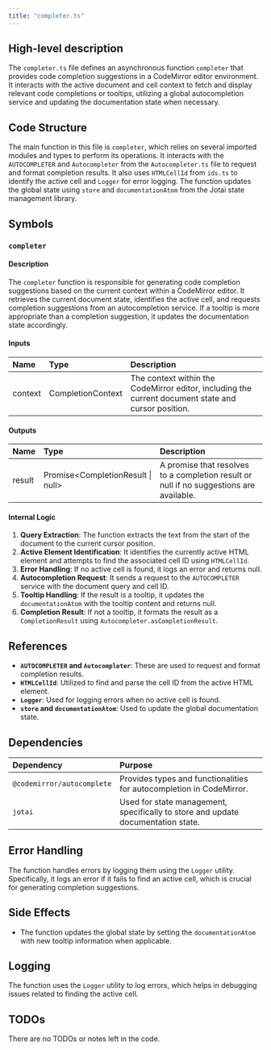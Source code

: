 ```yaml
---
title: "completer.ts"
---
```


## High-level description

The `completer.ts` file defines an asynchronous function `completer` that provides code completion suggestions in a CodeMirror editor environment. It interacts with the active document and cell context to fetch and display relevant code completions or tooltips, utilizing a global autocompletion service and updating the documentation state when necessary.

## Code Structure

The main function in this file is `completer`, which relies on several imported modules and types to perform its operations. It interacts with the `AUTOCOMPLETER` and `Autocompleter` from the `Autocompleter.ts` file to request and format completion results. It also uses `HTMLCellId` from `ids.ts` to identify the active cell and `Logger` for error logging. The function updates the global state using `store` and `documentationAtom` from the Jotai state management library.

## Symbols

### `completer`
#### Description
The `completer` function is responsible for generating code completion suggestions based on the current context within a CodeMirror editor. It retrieves the current document state, identifies the active cell, and requests completion suggestions from an autocompletion service. If a tooltip is more appropriate than a completion suggestion, it updates the documentation state accordingly.

#### Inputs
| Name    | Type              | Description                                      |
|:--------|:------------------|:-------------------------------------------------|
| context | CompletionContext | The context within the CodeMirror editor, including the current document state and cursor position. |

#### Outputs
| Name   | Type                | Description                                      |
|:-------|:--------------------|:-------------------------------------------------|
| result | Promise&lt;CompletionResult \| null&gt; | A promise that resolves to a completion result or null if no suggestions are available. |

#### Internal Logic
1. **Query Extraction**: The function extracts the text from the start of the document to the current cursor position.
2. **Active Element Identification**: It identifies the currently active HTML element and attempts to find the associated cell ID using `HTMLCellId`.
3. **Error Handling**: If no active cell is found, it logs an error and returns null.
4. **Autocompletion Request**: It sends a request to the `AUTOCOMPLETER` service with the document query and cell ID.
5. **Tooltip Handling**: If the result is a tooltip, it updates the `documentationAtom` with the tooltip content and returns null.
6. **Completion Result**: If not a tooltip, it formats the result as a `CompletionResult` using `Autocompleter.asCompletionResult`.

## References

- **`AUTOCOMPLETER` and `Autocompleter`**: These are used to request and format completion results.
- **`HTMLCellId`**: Utilized to find and parse the cell ID from the active HTML element.
- **`Logger`**: Used for logging errors when no active cell is found.
- **`store` and `documentationAtom`**: Used to update the global documentation state.

## Dependencies

| Dependency | Purpose |
|:-----------|:--------|
| `@codemirror/autocomplete` | Provides types and functionalities for autocompletion in CodeMirror. |
| `jotai` | Used for state management, specifically to store and update documentation state. |

## Error Handling

The function handles errors by logging them using the `Logger` utility. Specifically, it logs an error if it fails to find an active cell, which is crucial for generating completion suggestions.

## Side Effects

- The function updates the global state by setting the `documentationAtom` with new tooltip information when applicable.

## Logging

The function uses the `Logger` utility to log errors, which helps in debugging issues related to finding the active cell.

## TODOs

There are no TODOs or notes left in the code.